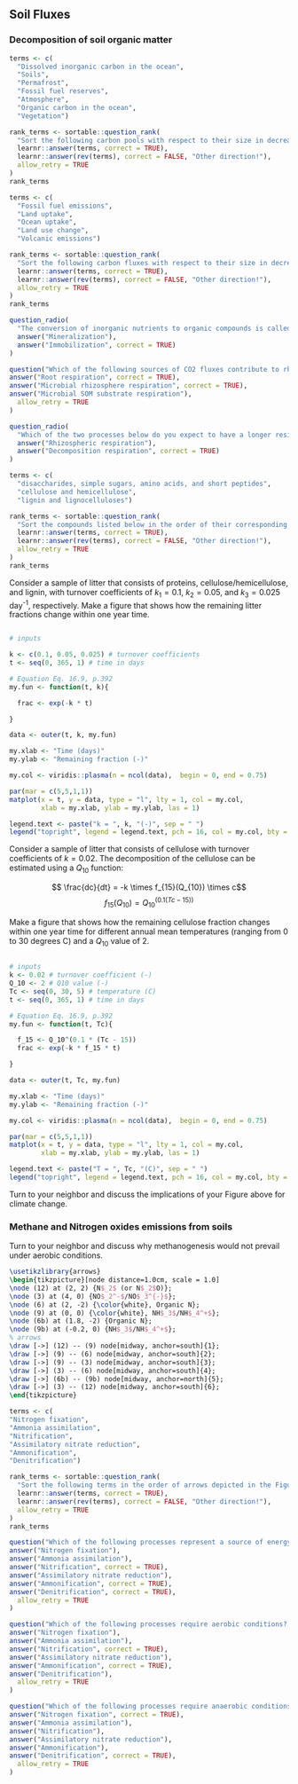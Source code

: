 ## Soil Fluxes

### Decomposition of soil organic matter

```{r carbonPoolSizes, echo = FALSE}

terms <- c(
  "Dissolved inorganic carbon in the ocean", 
  "Soils", 
  "Permafrost",
  "Fossil fuel reserves",
  "Atmosphere", 
  "Organic carbon in the ocean",
  "Vegetation")

rank_terms <- sortable::question_rank(
  "Sort the following carbon pools with respect to their size in decreasing order",
  learnr::answer(terms, correct = TRUE),
  learnr::answer(rev(terms), correct = FALSE, "Other direction!"),
  allow_retry = TRUE
)
rank_terms
```

```{r carbonFluxSizes, echo = FALSE}

terms <- c(
  "Fossil fuel emissions", 
  "Land uptake", 
  "Ocean uptake",
  "Land use change",
  "Volcanic emissions")

rank_terms <- sortable::question_rank(
  "Sort the following carbon fluxes with respect to their size in decreasing order",
  learnr::answer(terms, correct = TRUE),
  learnr::answer(rev(terms), correct = FALSE, "Other direction!"),
  allow_retry = TRUE
)
rank_terms
```

```{r mineralization, echo=FALSE}
question_radio(
  "The conversion of inorganic nutrients to organic compounds is called:",
  answer("Mineralization"),
  answer("Immobilization", correct = TRUE)
)
```

```{r respiration, echo=FALSE}
question("Which of the following sources of CO2 fluxes contribute to rhizospheric respiration? (Select all that apply)",
answer("Root respiration", correct = TRUE),
answer("Microbial rhizosphere respiration", correct = TRUE),
answer("Microbial SOM substrate respiration"),
  allow_retry = TRUE
)
```

```{r residenceTime, echo=FALSE}
question_radio(
  "Which of the two processes below do you expect to have a longer residence time?",
  answer("Rhizospheric respiration"),
  answer("Decomposition respiration", correct = TRUE)
)
```

```{r soilPools, echo = FALSE}

terms <- c(
  "disaccharides, simple sugars, amino acids, and short peptides", 
  "cellulose and hemicellulose", 
  "lignin and lignocelluloses")

rank_terms <- sortable::question_rank(
  "Sort the compounds listed below in the order of their corresponding pools: active pool, slow pool, passive pool",
  learnr::answer(terms, correct = TRUE),
  learnr::answer(rev(terms), correct = FALSE, "Other direction!"),
  allow_retry = TRUE
)
rank_terms
```

Consider a sample of litter that consists of proteins, cellulose/hemicellulose, and lignin, with turnover coefficients of $k_1 = 0.1$, $k_2 = 0.05$, and $k_3 = 0.025$ day^-1^, respectively. Make a figure that shows how the remaining litter fractions change within one year time.

```{r decay01, exercise = TRUE, exercise.eval = FALSE}

```

```{r, decay01-solution}

# inputs

k <- c(0.1, 0.05, 0.025) # turnover coefficients
t <- seq(0, 365, 1) # time in days

# Equation Eq. 16.9, p.392
my.fun <- function(t, k){

  frac <- exp(-k * t) 

}

data <- outer(t, k, my.fun)

my.xlab <- "Time (days)"
my.ylab <- "Remaining fraction (-)"

my.col <- viridis::plasma(n = ncol(data),  begin = 0, end = 0.75)

par(mar = c(5,5,1,1))
matplot(x = t, y = data, type = "l", lty = 1, col = my.col,
        xlab = my.xlab, ylab = my.ylab, las = 1)

legend.text <- paste("k = ", k, "(-)", sep = " ")
legend("topright", legend = legend.text, pch = 16, col = my.col, bty = "n")

```

Consider a sample of litter that consists of cellulose with turnover coefficients of $k = 0.02$. The decomposition of the cellulose can be estimated using a $Q_{10}$ function:

$$ \frac{dc}{dt} = -k \times f_{15}(Q_{10}) \times c$$
$$f_{15}(Q_{10}) = Q_{10}^{(0.1(Tc-15))}$$

Make a figure that shows how the remaining cellulose fraction changes within one year time for different annual mean temperatures (ranging from 0 to 30 degrees C) and a $Q_{10}$ value of 2.

```{r decay02, exercise = TRUE, exercise.eval = FALSE}

```



```{r, decay02-solution}

# inputs
k <- 0.02 # turnover coefficient (-)
Q_10 <- 2 # Q10 value (-)
Tc <- seq(0, 30, 5) # temperature (C)
t <- seq(0, 365, 1) # time in days

# Equation Eq. 16.9, p.392
my.fun <- function(t, Tc){

  f_15 <- Q_10^(0.1 * (Tc - 15))
  frac <- exp(-k * f_15 * t) 

}

data <- outer(t, Tc, my.fun)

my.xlab <- "Time (days)"
my.ylab <- "Remaining fraction (-)"

my.col <- viridis::plasma(n = ncol(data),  begin = 0, end = 0.75)

par(mar = c(5,5,1,1))
matplot(x = t, y = data, type = "l", lty = 1, col = my.col,
        xlab = my.xlab, ylab = my.ylab, las = 1)

legend.text <- paste("T = ", Tc, "(C)", sep = " ")
legend("topright", legend = legend.text, pch = 16, col = my.col, bty = "n")

```

Turn to your neighbor and discuss the implications of your Figure above for climate change.

### Methane and Nitrogen oxides emissions from soils

Turn to your neighbor and discuss why methanogenesis would not prevail under aerobic conditions.

```{tikz, Ncycle, fig.ext = 'png', cache=TRUE}
\usetikzlibrary{arrows}
\begin{tikzpicture}[node distance=1.0cm, scale = 1.0]
\node (12) at (2, 2) {N$_2$ (or N$_2$O)};
\node (3) at (4, 0) {NO$_2^-$/NO$_3^{-}$};
\node (6) at (2, -2) {\color{white}, Organic N};
\node (9) at (0, 0) {\color{white}, NH$_3$/NH$_4^+$};
\node (6b) at (1.8, -2) {Organic N};
\node (9b) at (-0.2, 0) {NH$_3$/NH$_4^+$};
% arrows
\draw [->] (12) -- (9) node[midway, anchor=south]{1};
\draw [->] (9) -- (6) node[midway, anchor=south]{2};
\draw [->] (9) -- (3) node[midway, anchor=south]{3};
\draw [->] (3) -- (6) node[midway, anchor=south]{4};
\draw [->] (6b) -- (9b) node[midway, anchor=north]{5};
\draw [->] (3) -- (12) node[midway, anchor=south]{6};
\end{tikzpicture}
```

```{r NcycleSort, echo = FALSE}

terms <- c(
"Nitrogen fixation",
"Ammonia assimilation",
"Nitrification",
"Assimilatory nitrate reduction",
"Ammonification",
"Denitrification")

rank_terms <- sortable::question_rank(
  "Sort the following terms in the order of arrows depicted in the Figure above",
  learnr::answer(terms, correct = TRUE),
  learnr::answer(rev(terms), correct = FALSE, "Other direction!"),
  allow_retry = TRUE
)
rank_terms
```

```{r NcycleEnergy, echo=FALSE}
question("Which of the following processes represent a source of energy? (Select all that apply)",
answer("Nitrogen fixation"),
answer("Ammonia assimilation"),
answer("Nitrification", correct = TRUE),
answer("Assimilatory nitrate reduction"),
answer("Ammonification", correct = TRUE),
answer("Denitrification", correct = TRUE),
  allow_retry = TRUE
)
```

```{r NcycleAerobic, echo=FALSE}
question("Which of the following processes require aerobic conditions? (Select all that apply)",
answer("Nitrogen fixation"),
answer("Ammonia assimilation"),
answer("Nitrification", correct = TRUE),
answer("Assimilatory nitrate reduction"),
answer("Ammonification", correct = TRUE),
answer("Denitrification"),
  allow_retry = TRUE
)
```

```{r NcycleAnaerobic, echo=FALSE}
question("Which of the following processes require anaerobic conditions? (Select all that apply)",
answer("Nitrogen fixation", correct = TRUE),
answer("Ammonia assimilation"),
answer("Nitrification"),
answer("Assimilatory nitrate reduction"),
answer("Ammonification"),
answer("Denitrification", correct = TRUE),
  allow_retry = TRUE
)
```
